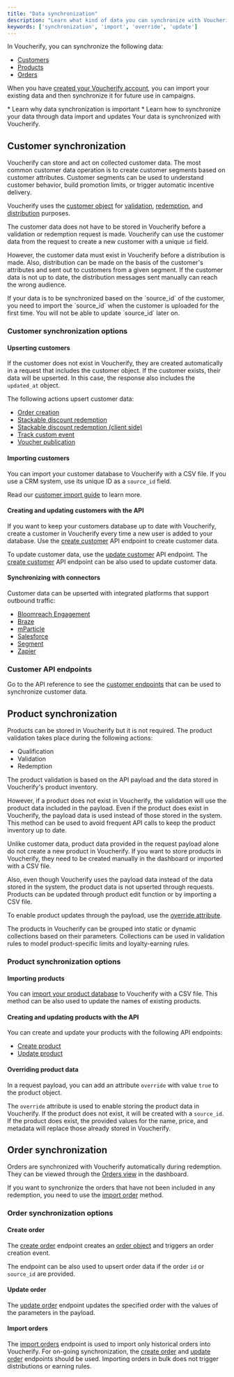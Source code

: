```yaml
---
title: "Data synchronization"
description: "Learn what kind of data you can synchronize with Voucherify and how you can do this"
keywords: ['synchronization', 'import', 'override', 'update']
---
```


In Voucherify, you can synchronize the following data:

* [Customers](#customer-synchronization)
* [Products](#product-synchronization)
* [Orders](#order-synchronization)

When you have [created your Voucherify account](/guides/getting-started), you can import your existing data and then synchronize it for future use in campaigns.

<Note>
  * Learn why data synchronization is important
  * Learn how to synchronize your data through data import and updates
</Note>

<Check>
  Your data is synchronized with Voucherify.
</Check>

## Customer synchronization

Voucherify can store and act on collected customer data. The most common customer data operation is to create customer segments based on customer attributes. Customer segments can be used to understand customer behavior, build promotion limits, or trigger automatic incentive delivery.

Voucherify uses the [customer object](/api-reference/customers/customer-activity-object) for [validation](/api-reference/validations/validation-object), [redemption](/api-reference/redemptions/redemption-object), and [distribution](https://support.voucherify.io/article/19-how-does-the-distribution-manager-work "How does the distribution manager work?") purposes.

The customer data does not have to be stored in Voucherify before a validation or redemption request is made. Voucherify can use the customer data from the request to create a new customer with a unique `id` field.

However, the customer data must exist in Voucherify before a distribution is made. Also, distribution can be made on the basis of the customer's attributes and sent out to customers from a given segment. If the customer data is not up to date, the distribution messages sent manually can reach the wrong audience.

<Warning>
  If your data is to be synchronized based on the `source_id` of the customer, you need to import the `source_id` when the customer is uploaded for the first time. You will not be able to update `source_id` later on.
</Warning>

### Customer synchronization options

#### Upserting customers

If the customer does not exist in Voucherify, they are created automatically in a request that includes the customer object. If the customer exists, their data will be upserted. In this case, the response also includes the `updated_at` object.

The following actions upsert customer data:

* [Order creation](/api-reference/orders/create-order)
* [Stackable discount redemption](/api-reference/redemptions/redeem-stackable-discounts)
* [Stackable discount redemption (client side)](/api-reference/client-side/redeem-stackable-discounts-client-side)
* [Track custom event](/api-reference/events/track-custom-event)
* [Voucher publication](/api-reference/publications/create-publication)

#### Importing customers

You can import your customer database to Voucherify with a CSV file. If you use a CRM system, use its unique ID as a `source_id` field.

Read our [customer import guide](https://support.voucherify.io/article/67-how-to-import-my-customers#csv-import "How to import my customers?") to learn more.

#### Creating and updating customers with the API

If you want to keep your customers database up to date with Voucherify, create a customer in Voucherify every time a new user is added to your database. Use the [create customer](/api-reference/customers/create-customer) API endpoint to create customer data.

To update customer data, use the [update customer](/api-reference/customers/update-customer) API endpoint. The [create customer](/api-reference/customers/create-customer) API endpoint can be also used to update customer data.

#### Synchronizing with connectors

Customer data can be upserted with integrated platforms that support outbound traffic:

* [Bloomreach Engagement](https://support.voucherify.io/article/613-bloomreach-engagement-integration "Voucherify-Bloomreach Engagement integration article")
* [Braze](https://support.voucherify.io/article/588-braze-integration "Voucherify-Braze integration article")
* [mParticle](https://support.voucherify.io/article/590-mparticle "Voucherify-mParticle integration article")
* [Salesforce](https://support.voucherify.io/article/140-salesforce "Voucherify-Salesforce integration article")
* [Segment](https://support.voucherify.io/article/272-segment "Voucherify-Segment integration article")
* [Zapier](https://support.voucherify.io/article/269-zapier "Voucherify-Zapier integration article")

### Customer API endpoints

Go to the API reference to see the [customer endpoints](/api-reference/customers/customer-activity-object) that can be used to synchronize customer data.

## Product synchronization

Products can be stored in Voucherify but it is not required. The product validation takes place during the following actions:

* Qualification
* Validation
* Redemption

The product validation is based on the API payload and the data stored in Voucherify's product inventory.

However, if a product does not exist in Voucherify, the validation will use the product data included in the payload. Even if the product does exist in Voucherify, the payload data is used instead of those stored in the system. This method can be used to avoid frequent API calls to keep the product inventory up to date.

<Warning>
  Unlike customer data, product data provided in the request payload alone do not create a new product in Voucherify. If you want to store products in Voucherify, they need to be created manually in the dashboard or imported with a CSV file.

  Also, even though Voucherify uses the payload data instead of the data stored in the system, the product data is not upserted through requests. Products can be updated through product edit function or by importing a CSV file.

  To enable product updates through the payload, use the [override attribute](#overriding-product-data).
</Warning>

The products in Voucherify can be grouped into static or dynamic collections based on their parameters. Collections can be used in validation rules to model product-specific limits and loyalty-earning rules.

### Product synchronization options

#### Importing products

You can [import your product database](https://support.voucherify.io/article/515-products#import-products-skus "Import Products and SKUs by CSV") to Voucherify with a CSV file. This method can be also used to update the names of existing products.

#### Creating and updating products with the API

You can create and update your products with the following API endpoints:

* [Create product](/api-reference/products/create-product)
* [Update product](/api-reference/products/update-product)

#### Overriding product data

In a request payload, you can add an attribute `override` with value `true` to the product object.

The `override` attribute is used to enable storing the product data in Voucherify. If the product does not exist, it will be created with a `source_id`. If the product does exist, the provided values for the name, price, and metadata will replace those already stored in Voucherify.

## Order synchronization

Orders are synchronized with Voucherify automatically during redemption. They can be viewed through the [Orders view](https://support.voucherify.io/article/263-how-can-i-track-customer-orders "How can I track customer orders?") in the dashboard.

If you want to synchronize the orders that have not been included in any redemption, you need to use the [import order](#import-orders) method.

### Order synchronization options

#### Create order

The [create order](/api-reference/orders/create-order) endpoint creates an [order object](/api-reference/orders/order-calculated-object) and triggers an order creation event.

The endpoint can be also used to upsert order data if the order `id` or `source_id` are provided.

#### Update order

The [update order](/api-reference/orders/update-order) endpoint updates the specified order with the values of the parameters in the payload.

#### Import orders

The [import orders](/api-reference/orders/import-orders) endpoint is used to import only historical orders into Voucherify. For on-going synchronization, the [create order](/api-reference/orders/create-order) and [update order](/api-reference/orders/update-order) endpoints should be used. Importing orders in bulk does not trigger distributions or earning rules.